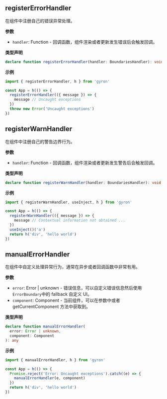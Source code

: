 ## registerErrorHandler

在组件中注册自己的错误异常处理。

**参数**

- `handler`: Function - 回调函数，组件渲染或者更新发生错误后会触发回调。

**类型声明**

```ts d
declare function registerErrorHandler(handler: BoundariesHandler): void
```

**示例**

```javascript
import { registerErrorHandler, h } from 'gyron'

const App = h(() => {
  registerErrorHandler(({ message }) => {
    message // Uncaught exceptions
  })
  throw new Error('Uncaught exceptions')
})
```

## registerWarnHandler

在组件中注册自己的警告边界行为。

**参数**

- `handler`: Function - 回调函数，组件渲染或者更新发生警告后会触发回调。

**类型声明**

```ts d
declare function registerWarnHandler(handler: BoundariesHandler): void
```

**示例**

```javascript
import { registerWarnHandler, useInject, h } from 'gyron'

const App = h(() => {
  registerWarnHandler(({ message }) => {
    message // Contextual information not obtained ...
  })
  useInject()('a')
  return h('div', 'hello world')
})
```

## manualErrorHandler

在组件中自定义处理异常行为，通常在异步或者回调函数中非常有用。

**参数**

- `error`: Error | unknown - 错误信息，可以自定义错误信息然后使用`ErrorBoundary`中的 fallback 自定义 UI。
- `component`: Component - 当前组件，可以在参数中或者 getCurrentComponent 方法中获取到。

**类型声明**

```ts d
declare function manualErrorHandler(
  error: Error | unknown,
  component: Component
): any
```

**示例**

```javascript
import { manualErrorHandler, h } from 'gyron'

const App = h(() => {
  Promise.reject('Error: Uncaught exceptions').catch((e) => {
    manualErrorHandler(e, component)
  })
  return h('div', 'hello world')
})
```

